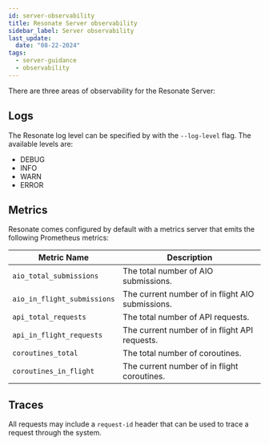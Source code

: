 ```yaml
---
id: server-observability
title: Resonate Server observability
sidebar_label: Server observability
last_update:
  date: "08-22-2024"
tags:
  - server-guidance
  - observability
---
```


There are three areas of observability for the Resonate Server:

## Logs

The Resonate log level can be specified by with the `--log-level` flag. The available levels are:

- DEBUG
- INFO
- WARN
- ERROR

## Metrics

Resonate comes configured by default with a metrics server that emits the following Prometheus metrics:

| Metric Name                 | Description                                      |
| --------------------------- | ------------------------------------------------ |
| `aio_total_submissions`     | The total number of AIO submissions.             |
| `aio_in_flight_submissions` | The current number of in flight AIO submissions. |
| `api_total_requests`        | The total number of API requests.                |
| `api_in_flight_requests`    | The current number of in flight API requests.    |
| `coroutines_total`          | The total number of coroutines.                  |
| `coroutines_in_flight`      | The current number of in flight coroutines.      |

## Traces

All requests may include a `request-id` header that can be used to trace a request through the system.
